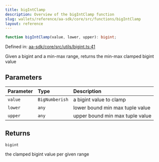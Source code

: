 ```yaml
---
title: bigIntClamp
description: Overview of the bigIntClamp function
slug: wallets/reference/aa-sdk/core/src/functions/bigIntClamp
layout: reference
---
```


```ts
function bigIntClamp(value, lower, upper): bigint;
```

Defined in: [aa-sdk/core/src/utils/bigint.ts:41](https://github.com/alchemyplatform/aa-sdk/blob/923a52171f7246172caf350853843e6680197da9/aa-sdk/core/src/utils/bigint.ts#L41)

Given a bigint and a min-max range, returns the min-max clamped bigint value

## Parameters

| Parameter | Type           | Description                     |
| :-------- | :------------- | :------------------------------ |
| `value`   | `BigNumberish` | a bigint value to clamp         |
| `lower`   | `any`          | lower bound min max tuple value |
| `upper`   | `any`          | upper bound min max tuple value |

## Returns

`bigint`

the clamped bigint value per given range
